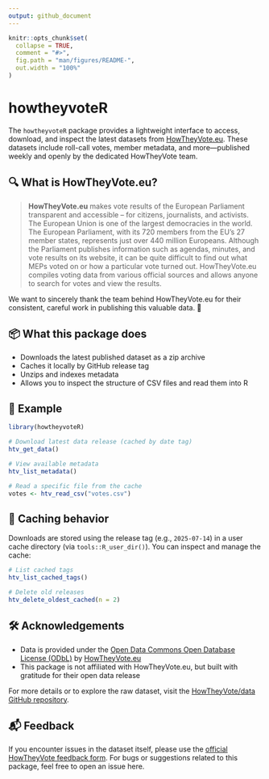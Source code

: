 ```yaml
---
output: github_document
---
```


<!-- README.md is generated from README.Rmd. Please edit that file -->

```r
knitr::opts_chunk$set(
  collapse = TRUE,
  comment = "#>",
  fig.path = "man/figures/README-",
  out.width = "100%"
)
```
# howtheyvoteR

The `howtheyvoteR` package provides a lightweight interface to access, download, and inspect the latest datasets from [HowTheyVote.eu](https://howtheyvote.eu/). These datasets include roll-call votes, member metadata, and more—published weekly and openly by the dedicated HowTheyVote team.

## 🔍 What is HowTheyVote.eu?

> **HowTheyVote.eu** makes vote results of the European Parliament transparent and accessible – for citizens, journalists, and activists. The European Union is one of the largest democracies in the world. The European Parliament, with its 720 members from the EU’s 27 member states, represents just over 440 million Europeans. Although the Parliament publishes information such as agendas, minutes, and vote results on its website, it can be quite difficult to find out what MEPs voted on or how a particular vote turned out. HowTheyVote.eu compiles voting data from various official sources and allows anyone to search for votes and view the results.

We want to sincerely thank the team behind HowTheyVote.eu for their consistent, careful work in publishing this valuable data. 🙌

## 📦 What this package does

- Downloads the latest published dataset as a zip archive
- Caches it locally by GitHub release tag
- Unzips and indexes metadata
- Allows you to inspect the structure of CSV files and read them into R

## 🚀 Example

```r
library(howtheyvoteR)

# Download latest data release (cached by date tag)
htv_get_data()

# View available metadata
htv_list_metadata()

# Read a specific file from the cache
votes <- htv_read_csv("votes.csv")
```

## 📁 Caching behavior

Downloads are stored using the release tag (e.g., `2025-07-14`) in a user cache directory (via `tools::R_user_dir()`). You can inspect and manage the cache:

```r
# List cached tags
htv_list_cached_tags()

# Delete old releases
htv_delete_oldest_cached(n = 2)
```

## 🛠️ Acknowledgements

- Data is provided under the [Open Data Commons Open Database License (ODbL)](https://opendatacommons.org/licenses/odbl/1-0/) by [HowTheyVote.eu](https://howtheyvote.eu)
- This package is not affiliated with HowTheyVote.eu, but built with gratitude for their open data release

For more details or to explore the raw dataset, visit the [HowTheyVote/data GitHub repository](https://github.com/HowTheyVote/data).

## 📬 Feedback

If you encounter issues in the dataset itself, please use the [official HowTheyVote feedback form](https://howtheyvote.eu/). For bugs or suggestions related to this package, feel free to open an issue here.


